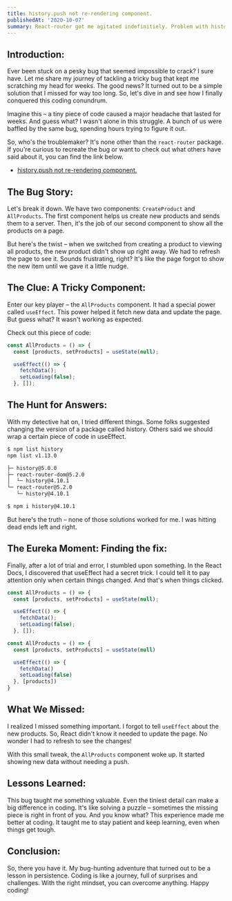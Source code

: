 ```yaml
---
title: history.push not re-rendering component.
publishedAt: '2020-10-07'
summary: React-router got me agitated indefinitiely. Problem with history and react-router versioning.
---
```


## Introduction:

Ever been stuck on a pesky bug that seemed impossible to crack? I sure have. Let me share my journey of tackling a tricky bug that kept me scratching my head for weeks. The good news? It turned out to be a simple solution that I missed for way too long. So, let's dive in and see how I finally conquered this coding conundrum.

Imagine this – a tiny piece of code caused a major headache that lasted for weeks. And guess what? I wasn't alone in this struggle. A bunch of us were baffled by the same bug, spending hours trying to figure it out.

So, who's the troublemaker? It's none other than the `react-router` package. If you're curious to recreate the bug or want to check out what others have said about it, you can find the link below.

- [history.push not re-rendering component.](https://github.com/ReactTraining/react-router/issues/7415)

## The Bug Story:

Let's break it down. We have two components: `CreateProduct` and `AllProducts`. The first component helps us create new products and sends them to a server. Then, it's the job of our second component to show all the products on a page.

But here's the twist – when we switched from creating a product to viewing all products, the new product didn't show up right away. We had to refresh the page to see it. Sounds frustrating, right? It's like the page forgot to show the new item until we gave it a little nudge.

## The Clue: A Tricky Component:

Enter our key player – the `AllProducts` component. It had a special power called `useEffect`. This power helped it fetch new data and update the page. But guess what? It wasn't working as expected.

Check out this piece of code:

```jsx title=AllProducts.js
const AllProducts = () => {
  const [products, setProducts] = useState(null);

  useEffect(() => {
    fetchData();
    setLoading(false);
  }, []);
```

## The Hunt for Answers:

With my detective hat on, I tried different things. Some folks suggested changing the version of a package called history. Others said we should wrap a certain piece of code in useEffect.

```bash
$ npm list history
npm list v1.13.0

├─ history@5.0.0
├─ react-router-dom@5.2.0
│  └─ history@4.10.1
└─ react-router@5.2.0
   └─ history@4.10.1

$ npm i history@4.10.1
```

But here's the truth – none of those solutions worked for me. I was hitting dead ends left and right.

## The Eureka Moment: Finding the fix:

Finally, after a lot of trial and error, I stumbled upon something. In the React Docs, I discovered that useEffect had a secret trick. I could tell it to pay attention only when certain things changed. And that's when things clicked.

```jsx title=AllProducts.js highlight=7
const AllProducts = () => {
  const [products, setProducts] = useState(null);

  useEffect(() => {
    fetchData();
    setLoading(false);
  }, []);
```

```jsx title=AllProducts.js highlight=7
const AllProducts = () => {
  const [products, setProducts] = useState(null)

  useEffect(() => {
    fetchData()
    setLoading(false)
  }, [products])
}
```

## What We Missed:

I realized I missed something important. I forgot to tell `useEffect` about the new products. So, React didn't know it needed to update the page. No wonder I had to refresh to see the changes!

With this small tweak, the `AllProducts` component woke up. It started showing new data without needing a push.

## Lessons Learned:

This bug taught me something valuable. Even the tiniest detail can make a big difference in coding. It's like solving a puzzle – sometimes the missing piece is right in front of you. And you know what? This experience made me better at coding. It taught me to stay patient and keep learning, even when things get tough.

## Conclusion:

So, there you have it. My bug-hunting adventure that turned out to be a lesson in persistence. Coding is like a journey, full of surprises and challenges. With the right mindset, you can overcome anything. Happy coding!
